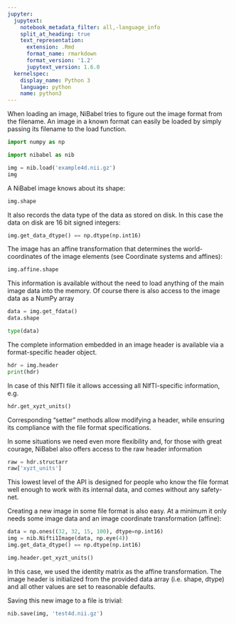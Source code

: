 ```yaml
---
jupyter:
  jupytext:
    notebook_metadata_filter: all,-language_info
    split_at_heading: true
    text_representation:
      extension: .Rmd
      format_name: rmarkdown
      format_version: '1.2'
      jupytext_version: 1.6.0
  kernelspec:
    display_name: Python 3
    language: python
    name: python3
---
```


When loading an image, NiBabel tries to figure out the image format from the filename. An image in a known format can easily be loaded by simply passing its filename to the load function.

```python
import numpy as np

import nibabel as nib

img = nib.load('example4d.nii.gz')
img
```

A NiBabel image knows about its shape:

```python
img.shape
```

It also records the data type of the data as stored on disk. In this case the data on disk are 16 bit signed integers:

```python
img.get_data_dtype() == np.dtype(np.int16)
```

The image has an affine transformation that determines the world-coordinates of
the image elements (see Coordinate systems and affines):

```python
img.affine.shape
```

This information is available without the need to load anything of the main image data into the memory. Of course there is also access to the image data as a NumPy array

```python
data = img.get_fdata()
data.shape
```

```python
type(data)
```

The complete information embedded in an image header is available via a format-specific header object.

```python
hdr = img.header
print(hdr)
```

In case of this NIfTI file it allows accessing all NIfTI-specific information, e.g.

```python
hdr.get_xyzt_units()
```

Corresponding “setter” methods allow modifying a header, while ensuring its compliance with the file format specifications.

In some situations we need even more flexibility and, for those with great courage, NiBabel also offers access to the raw header information

```python
raw = hdr.structarr
raw['xyzt_units']
```

This lowest level of the API is designed for people who know the file format
well enough to work with its internal data, and comes without any safety-net.

Creating a new image in some file format is also easy. At a minimum it only needs some image data and an image coordinate transformation (affine):

```python
data = np.ones((32, 32, 15, 100), dtype=np.int16)
img = nib.Nifti1Image(data, np.eye(4))
img.get_data_dtype() == np.dtype(np.int16)
```

```python
img.header.get_xyzt_units()
```

In this case, we used the identity matrix as the affine transformation. The
image header is initialized from the provided data array (i.e. shape, dtype)
and all other values are set to reasonable defaults.

Saving this new image to a file is trivial:

```python
nib.save(img, 'test4d.nii.gz')
```
